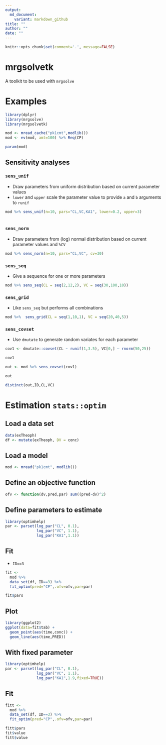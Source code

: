 ```yaml
---
output:
  md_document:
    variant: markdown_github
title: ""
author: ""
date: ""
---
```

```r
knitr::opts_chunk$set(comment='.', message=FALSE)
```



# mrgsolvetk
A toolkit to be used with `mrgsolve`


# Examples
```r
library(dplyr)
library(mrgsolve)
library(mrgsolvetk)

mod <- mread_cache("pk1cmt",modlib())
mod <- ev(mod, amt=100) %>% Req(CP)

param(mod)
```



## Sensitivity analyses

### `sens_unif`

- Draw parameters from uniform distribution based on current parameter values
- `lower` and `upper` scale the parameter value to provide `a` and `b` arguments to `runif`

```r
mod %>% sens_unif(n=10, pars="CL,VC,KA1", lower=0.2, upper=3)
  
```

### `sens_norm`

- Draw parameters from (log) normal distribution based on current parameter values and `%CV`

```r
mod %>% sens_norm(n=10, pars="CL,VC", cv=30)
```

### `sens_seq`

- Give a sequence for one or more parameters

```r
mod %>% sens_seq(CL = seq(2,12,2), VC = seq(30,100,10))
```


### `sens_grid`

- Like `sens_seq` but performs all combinations

```r
mod %>%  sens_grid(CL = seq(1,10,1), VC = seq(20,40,5))
```

### `sens_covset`

- Use `dmutate` to generate random variates for each parameter 

```r
cov1 <- dmutate::covset(CL ~ runif(1,3.5), VC[0,] ~ rnorm(50,25))

cov1
```

```r
out <- mod %>% sens_covset(cov1) 
```

```r
out

distinct(out,ID,CL,VC)
```



# Estimation `stats::optim`

## Load a data set
```r
data(exTheoph)
df <- mutate(exTheoph, DV = conc)
```


## Load a model
```r
mod <- mread("pk1cmt", modlib())
```

## Define an objective function
```r
ofv <- function(dv,pred,par) sum((pred-dv)^2)
```


## Define parameters to estimate
```r
library(optimhelp)
par <- parset(log_par("CL", 0.1),
              log_par("VC", 1.1),
              log_par("KA1",1.1))
```



## Fit 
- `ID==3`
```r
fit <- 
  mod %>% 
  data_set(df, ID==3) %>%
  fit_optim(pred="CP",.ofv=ofv,par=par)
```

```r
fit$pars
```


## Plot

```r
library(ggplot2)
ggplot(data=fit$tab) + 
  geom_point(aes(time,conc)) +
  geom_line(aes(time,PRED)) 
```


## With fixed parameter
```r
library(optimhelp)
par <- parset(log_par("CL", 0.1),
              log_par("VC", 1.1),
              log_par("KA1",1.9,fixed=TRUE))
```



## Fit
```r
fitt <- 
  mod %>% 
  data_set(df, ID==3) %>%
  fit_optim(pred="CP",.ofv=ofv,par=par)
```

```r
fitt$pars
fit$value
fitt$value

```
